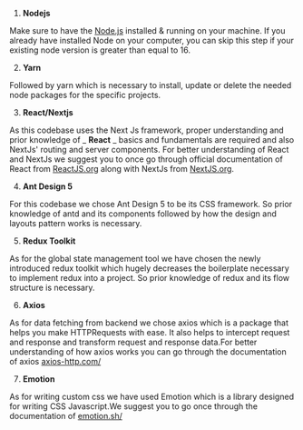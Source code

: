 1. **Nodejs**

Make sure to have the [Node.js](https://nodejs.org/en/) installed & running on your machine. If you already have installed Node on your computer, you can skip this step if your existing node version is greater than equal to 16.

2. **Yarn**

Followed by yarn which is necessary to install, update or delete the needed node packages for the specific projects.

3. **React/Nextjs**

As this codebase uses the Next Js framework, proper understanding and prior knowledge of _ **React** _ basics and fundamentals are required and also NextJs' routing and server components. For better understanding of React and NextJs we suggest you to once go through official documentation of React from [ReactJS.org](https://reactjs.org/docs/getting-started.html) along with NextJs from [NextJS.org](https://nextjs.org/).

4. **Ant Design 5**

For this codebase we chose Ant Design 5 to be its CSS framework. So prior knowledge of antd and its components followed by how the design and layouts pattern works is necessary.

5. **Redux Toolkit**

As for the global state management tool we have chosen the newly introduced redux toolkit which hugely decreases the boilerplate necessary to implement redux into a project. So prior knowledge of redux and its flow structure is necessary.

6. **Axios**

As for data fetching from backend we chose axios which is a package that helps you make HTTPRequests with ease. It also helps to intercept request and response and transform request and response data.For better understanding of how axios works you can go through the documentation of axios [axios-http.com/](https://axios-http.com/)

7. **Emotion**

As for writing custom css we have used Emotion which is a library designed for writing CSS Javascript.We suggest you to go once through the documentation of [emotion.sh/](https://emotion.sh/docs/introduction)